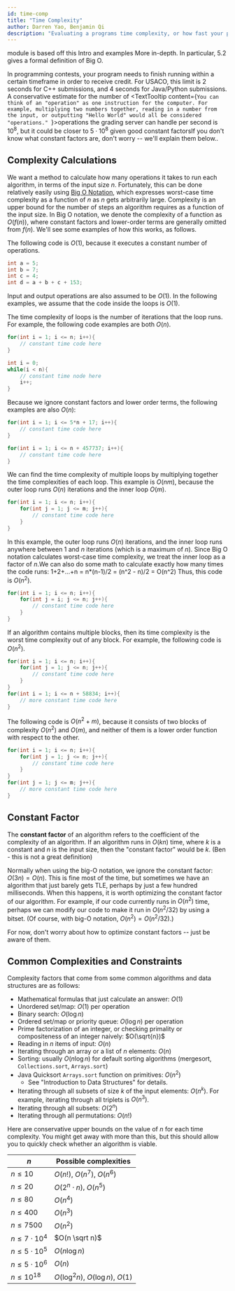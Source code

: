 ---
id: time-comp
title: "Time Complexity"
author: Darren Yao, Benjamin Qi
description: "Evaluating a programs time complexity, or how fast your program runs."
---

<resources>
  <resource source="IUSACO" title="3 - Algorithm Analysis">module is based off this</resource>
  <resource source="CPH" title="2 - Time Complexity" starred>Intro and examples</resource>
  <resource source="PAPS" title="5 - Time Complexity" starred>More in-depth. In particular, 5.2 gives a formal definition of Big O.</resource>
</resources>

<br />

In programming contests, your program needs to finish running within a certain timeframe in order to receive credit. For USACO, this limit is $2$ seconds for C++ submissions, and $4$ seconds for Java/Python submissions. A conservative estimate for the number of <TextTooltip content={`You can think of an "operation" as one instruction for the computer. For example, multiplying two numbers together, reading in a number from the input, or outputting "Hello World" would all be considered "operations." `}>operations</TextTooltip> the grading server can handle per second is $10^8$, but it could be closer to $5 \cdot 10^8$ given good constant factors<Asterisk>If you don't know what constant factors are, don't worry -- we'll explain them below.</Asterisk>.

## Complexity Calculations

We want a method to calculate how many operations it takes to run each algorithm, in terms of the input size $n$. Fortunately, this can be done relatively easily using [Big O Notation](https://en.wikipedia.org/wiki/Big_O_notation), which expresses worst-case time complexity as a function of $n$ as $n$ gets arbitrarily large. Complexity is an upper bound for the number of steps an algorithm requires as a function of the input size. In Big O notation, we denote the complexity of a function as $O(f(n))$, where constant factors and lower-order terms are generally omitted from $f(n)$. We'll see some examples of how this works, as follows.

The following code is $O(1)$, because it executes a constant number of operations.

```cpp
int a = 5;
int b = 7;
int c = 4;
int d = a + b + c + 153;
```

Input and output operations are also assumed to be $O(1)$. In the following examples, we assume that the code inside the loops is $O(1)$.

The time complexity of loops is the number of iterations that the loop runs. For example, the following code examples are both $O(n)$.

```cpp
for(int i = 1; i <= n; i++){
    // constant time code here
}
```

<div />

```cpp
int i = 0;
while(i < n){
    // constant time node here
    i++;
}
```

Because we ignore constant factors and lower order terms, the following examples are also $O(n)$:

```cpp
for(int i = 1; i <= 5*n + 17; i++){
    // constant time code here
}
```

<div />

```cpp
for(int i = 1; i <= n + 457737; i++){
    // constant time code here
}
```

We can find the time complexity of multiple loops by multiplying together the time complexities of each loop. This example is $O(nm)$, because the outer loop runs $O(n)$ iterations and the inner loop $O(m)$.

```cpp
for(int i = 1; i <= n; i++){
    for(int j = 1; j <= m; j++){
        // constant time code here
    }
}
```

In this example, the outer loop runs $O(n)$ iterations, and the inner loop runs anywhere between $1$ and $n$ iterations (which is a maximum of $n$). Since Big O notation calculates worst-case time complexity, we treat the inner loop as a factor of $n$.<Asterisk>We can also do some math to calculate exactly how many times the code runs: 1+2+...+n = n*(n-1)/2 = (n^2 - n)/2 = O(n^2)</Asterisk> Thus, this code is $O(n^2)$.

```cpp
for(int i = 1; i <= n; i++){
    for(int j = i; j <= n; j++){
        // constant time code here
    }
}
```

If an algorithm contains multiple blocks, then its time complexity is the worst time complexity out of any block. For example, the following code is $O(n^2)$.

```cpp
for(int i = 1; i <= n; i++){
    for(int j = 1; j <= n; j++){
        // constant time code here
    }
}
for(int i = 1; i <= n + 58834; i++){
    // more constant time code here
}
```

The following code is $O(n^2 + m)$, because it consists of two blocks of complexity $O(n^2)$ and $O(m)$, and neither of them is a lower order function with respect to the other.

```cpp
for(int i = 1; i <= n; i++){
    for(int j = 1; j <= n; j++){
        // constant time code here
    }
}
for(int j = 1; j <= m; j++){
    // more constant time code here
}
```

## Constant Factor

The **constant factor** of an algorithm refers to the coefficient of the complexity of an algorithm. If an algorithm runs in $O(kn)$ time, where $k$ is a constant and $n$ is the input size, then the "constant factor" would be $k$. (Ben - this is not a great definition)

Normally when using the big-O notation, we ignore the constant factor: $O(3n) = O(n)$. This is fine most of the time, but sometimes we have an algorithm that just barely gets TLE, perhaps by just a few hundred milliseconds. When this happens, it is worth optimizing the constant factor of our algorithm. For example, if our code currently runs in $O(n^2)$ time, perhaps we can modify our code to make it run in $O(n^2/32)$ by using a bitset. (Of course, with big-O notation, $O(n^2) = O(n^2/32)$.)

For now, don't worry about how to optimize constant factors -- just be aware of them.

## Common Complexities and Constraints

Complexity factors that come from some common algorithms and data structures are as follows:

- Mathematical formulas that just calculate an answer: $O(1)$
- Unordered set/map: $O(1)$ per operation
- Binary search: $O(\log n)$
- Ordered set/map or priority queue: $O(\log n)$ per operation
- Prime factorization of an integer, or checking primality or compositeness of an integer naively: $O(\sqrt{n})$
- Reading in $n$ items of input: $O(n)$
- Iterating through an array or a list of $n$ elements: $O(n)$
- Sorting: usually $O(n \log n)$ for default sorting algorithms (mergesort, `Collections.sort`, `Arrays.sort`)
- Java Quicksort `Arrays.sort` function on primitives: $O(n^2)$ 
  - See "Introduction to Data Structures" for details.
- Iterating through all subsets of size $k$ of the input elements: $O(n^k)$. For example, iterating through all triplets is $O(n^3)$.
- Iterating through all subsets: $O(2^n)$
- Iterating through all permutations: $O(n!)$


Here are conservative upper bounds on the value of $n$ for each time complexity. You might get away with more than this, but this should allow you to quickly check whether an algorithm is viable.

<center>

|    $n$                | Possible complexities               |
| --------------------- | ----------------------------------- |
| $n \le 10$            | $O(n!)$, $O(n^7)$, $O(n^6)$         |
| $n \le 20$            | $O(2^n \cdot n)$, $O(n^5)$          |
| $n \le 80$            | $O(n^4)$                            |
| $n \le 400$           | $O(n^3)$                            |
| $n \le 7500$          | $O(n^2)$                            |
| $n \le 7 \cdot 10^4$  | $O(n \sqrt n)$                      |
| $n \le 5 \cdot 10^5$  | $O(n \log n)$                       |
| $n \le 5 \cdot 10^6$  | $O(n)$                              |
| $n \le 10^{18}$       | $O(\log^2 n)$, $O(\log n)$, $O(1)$  |

</center>
